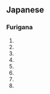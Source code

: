 ==Japanese==
===Furigana===
{{furigana|shin}}
# {{japdef|神|[[gods]], [[mind]], [[soul]]}}
# {{japdef|心|[[heart]]}}
# {{japdef|森|[[forest]], [[wood]]}}
# {{japdef|新|[[new]]}}
# {{japdef|親|[[parent]], [[kinship]]}}
# {{japdef|真|[[truth]], [[genuine]], [[veritable]]}}
# {{japdef|芯|[[core]], [[heart]]}}
# {{japdef|津|[[water]], [[moist]]}}